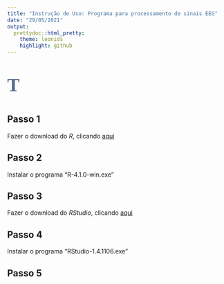 ```yaml
---
title: "Instrução de Uso: Programa para processamento de sinais EEG"
date: "29/05/2021"
output:
  prettydoc::html_pretty:
    theme: leonids
    highlight: github
---
```


<style>
body {
text-align: justify}
</style>


<p style = "color:rgb(83,102,141); font-family:times, serif;font-size: 32pt"> **T** </p>


## Passo 1
Fazer o download do *R*, clicando [aqui](https://vps.fmvz.usp.br/CRAN/bin/windows/base/R-4.1.0-win.exe) 

## Passo 2 
Instalar o programa "R-4.1.0-win.exe"

## Passo 3

Fazer o download do *RStudio*, clicando [aqui](https://download1.rstudio.org/desktop/windows/RStudio-1.4.1106.exe)

## Passo 4

Instalar o programa "RStudio-1.4.1106.exe"

## Passo 5 
